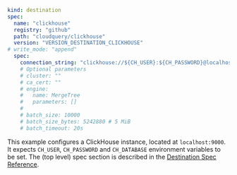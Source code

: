 ```yaml copy
kind: destination
spec:
  name: "clickhouse"
  registry: "github"
  path: "cloudquery/clickhouse"
  version: "VERSION_DESTINATION_CLICKHOUSE"
# write_mode: "append"
  spec:
    connection_string: "clickhouse://${CH_USER}:${CH_PASSWORD}@localhost:9000/${CH_DATABASE}"
    # Optional parameters
    # cluster: ""
    # ca_cert: ""
    # engine:
    #   name: MergeTree
    #   parameters: []
    #
    # batch_size: 10000
    # batch_size_bytes: 5242880 # 5 MiB
    # batch_timeout: 20s
```

This example configures a ClickHouse instance, located at `localhost:9000`.
It expects `CH_USER`, `CH_PASSWORD` and `CH_DATABASE` environment variables to be set.
The (top level) spec section is described in the [Destination Spec Reference](/docs/reference/destination-spec).